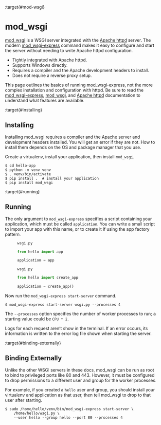 :target{#mod-wsgi}

# mod\_wsgi

[mod\_wsgi](https://modwsgi.readthedocs.io/) is a WSGI server integrated with the [Apache httpd](https://httpd.apache.org/) server.
The modern [mod\_wsgi-express](https://pypi.org/project/mod-wsgi/) command makes it easy to configure and
start the server without needing to write Apache httpd configuration.

- Tightly integrated with Apache httpd.
- Supports Windows directly.
- Requires a compiler and the Apache development headers to install.
- Does not require a reverse proxy setup.

This page outlines the basics of running mod\_wsgi-express, not the more
complex installation and configuration with httpd. Be sure to read the
[mod\_wsgi-express](https://pypi.org/project/mod-wsgi/), [mod\_wsgi](https://modwsgi.readthedocs.io/), and [Apache httpd](https://httpd.apache.org/) documentation to
understand what features are available.

:target{#installing}

## Installing

Installing mod\_wsgi requires a compiler and the Apache server and
development headers installed. You will get an error if they are not.
How to install them depends on the OS and package manager that you use.

Create a virtualenv, install your application, then install
<code>mod\_wsgi</code>.

```text
$ cd hello-app
$ python -m venv venv
$ . venv/bin/activate
$ pip install .  # install your application
$ pip install mod_wsgi
```

:target{#running}

## Running

The only argument to <code>mod\_wsgi-express</code> specifies a script containing
your application, which must be called <code>application</code>. You can
write a small script to import your app with this name, or to create it
if using the app factory pattern.

<figure id="id2">
  <figcaption>
    <code>wsgi.py</code>
  </figcaption>

  ```python
  from hello import app

  application = app
  ```
</figure>

<figure id="id3">
  <figcaption>
    <code>wsgi.py</code>
  </figcaption>

  ```python
  from hello import create_app

  application = create_app()
  ```
</figure>

Now run the <code>mod\_wsgi-express start-server</code> command.

```text
$ mod_wsgi-express start-server wsgi.py --processes 4
```

The <code>--processes</code> option specifies the number of worker processes to
run; a starting value could be <code>CPU \* 2</code>.

Logs for each request aren’t show in the terminal. If an error occurs,
its information is written to the error log file shown when starting the
server.

:target{#binding-externally}

## Binding Externally

Unlike the other WSGI servers in these docs, mod\_wsgi can be run as
root to bind to privileged ports like 80 and 443. However, it must be
configured to drop permissions to a different user and group for the
worker processes.

For example, if you created a <code>hello</code> user and group, you should
install your virtualenv and application as that user, then tell
mod\_wsgi to drop to that user after starting.

```text
$ sudo /home/hello/venv/bin/mod_wsgi-express start-server \
    /home/hello/wsgi.py \
    --user hello --group hello --port 80 --processes 4
```

